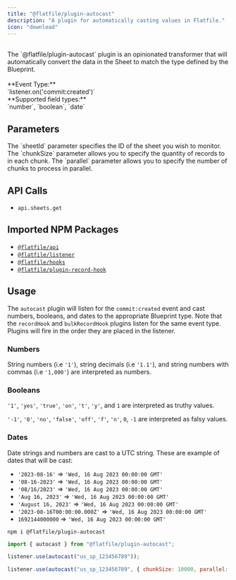 ```yaml
---
title: "@flatfile/plugin-autocast"
description: "A plugin for automatically casting values in Flatfile."
icon: "download"
---
```


<CardGroup cols={1}>
  <Card title="@flatfile/plugin-autocast" icon="download">
    <br />
    The `@flatfile/plugin-autocast` plugin is an opinionated transformer that will
    automatically convert the data in the Sheet to match the type defined by the
    Blueprint.
    <br />
    <br />
    **Event Type:**
    <br />
    `listener.on('commit:created')`
    <br />
    **Supported field types:**<br />`number`, `boolean`, `date`

  </Card>
</CardGroup>

## Parameters

<ParamField path="sheetId" type="string" required>
  The `sheetId` parameter specifies the ID of the sheet you wish to monitor.
</ParamField>

<ParamField path="options.chunkSize" default="3000" type="number" optional>
  The `chunkSize` parameter allows you to specify the quantity of records to in
  each chunk.
</ParamField>

<ParamField path="options.parallel" default="1" type="number" optional>
  The `parallel` parameter allows you to specify the number of chunks to process
  in parallel.
</ParamField>

## API Calls

- `api.sheets.get`

## Imported NPM Packages

- [`@flatfile/api`](https://www.npmjs.com/package/@flatfile/api)
- [`@flatfile/listener`](https://www.npmjs.com/package/@flatfile/listener)
- [`@flatfile/hooks`](https://www.npmjs.com/package/@flatfile/hooks)
- [`@flatfile/plugin-record-hook`](./record-hook)

## Usage

The `autocast` plugin will listen for the `commit:created` event and cast numbers, booleans,
and dates to the appropriate Blueprint type. Note that the `recordHook` and `bulkRecordHook` plugins
listen for the same event type. Plugins will fire in the order they are placed in the listener.

### Numbers

String numbers (i.e `'1'`), string decimals (i.e `'1.1'`), and string numbers with commas (i.e `'1,000'`)
are interpreted as numbers.

### Booleans

`'1'`, `'yes'`, `'true'`, `'on'`, `'t'`, `'y'`, and `1` are interpreted as truthy values.

`'-1'`, `'0'`, `'no'`, `'false'`, `'off'`, `'f'`, `'n'`, `0`, `-1` are interpreted as falsy values.

### Dates

Date strings and numbers are cast to a UTC string. These are example of dates that will be cast:

- `'2023-08-16'` => `'Wed, 16 Aug 2023 00:00:00 GMT'`
- `'08-16-2023'` => `'Wed, 16 Aug 2023 00:00:00 GMT'`
- `'08/16/2023'` => `'Wed, 16 Aug 2023 00:00:00 GMT'`
- `'Aug 16, 2023'` => `'Wed, 16 Aug 2023 00:00:00 GMT'`
- `'August 16, 2023'` => `'Wed, 16 Aug 2023 00:00:00 GMT'`
- `'2023-08-16T00:00:00.000Z'` => `'Wed, 16 Aug 2023 00:00:00 GMT'`
- `1692144000000` => `'Wed, 16 Aug 2023 00:00:00 GMT'`

```SSH install
npm i @flatfile/plugin-autocast
```

```js import
import { autocast } from "@flatfile/plugin-autocast";
```

<CodeGroup>

```js listener.js
listener.use(autocast("us_sp_123456789"));
```

```js listener.js w/ options
listener.use(autocast("us_sp_123456789", { chunkSize: 10000, parallel: 2 }));
```

</CodeGroup>

<CardGroup cols={2}>
  <Card
    title="@flatfile/plugin-autocast"
    href="https://github.com/FlatFilers/flatfile-plugins/tree/main/plugins/autocast"
    icon="github"
  ></Card>
</CardGroup>
